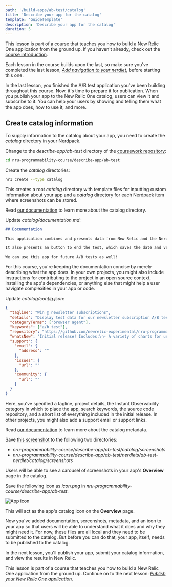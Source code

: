```yaml
---
path: '/build-apps/ab-test/catalog'
title: 'Describe your app for the catalog'
template: 'GuideTemplate'
description: 'Describe your app for the catalog'
duration: 5
---
```


<HideWhenEmbedded>

<Callout variant="course">

This lesson is part of a course that teaches you how to build a New Relic One application from the ground up. If you haven't already, check out the [course introduction](/ab-test).

Each lesson in the course builds upon the last, so make sure you've completed the last lesson, [_Add navigation to your nerdlet_](/build-apps/ab-test/navigation), before starting this one.

</Callout>

</HideWhenEmbedded>

In the last lesson, you finished the A/B test application you've been building throughout this course. Now, it's time to prepare it for publication. When you publish your app to the New Relic One catalog, users can view it and subscribe to it. You can help your users by showing and telling them what the app does, how to use it, and more.

## Create catalog information

To supply information to the catalog about your app, you need to create the _catalog_ directory in your Nerdpack.

<Steps>

<Step>

Change to the _describe-app/ab-test_ directory of the [coursework repository](https://github.com/newrelic-experimental/nru-programmability-course):

```sh
cd nru-programmability-course/describe-app/ab-test
```

</Step>

<Step>

Create the _catalog_ directories:

```sh
nr1 create --type catalog
```

This creates a root _catalog_ directory with template files for inputting custom information about your app and a _catalog_ directory for each Nerdpack item where screenshots can be stored.

<Callout variant="tip">

Read [our documentation](/build-apps/publish-deploy#add-images-and-metadata-to-your-apps) to learn more about the catalog directory.

</Callout>

</Step>

<Step>

Update _catalog/documentation.md_:

```md fileName=catalog/documentation.md
## Documentation

This application combines and presents data from New Relic and the Nerdsletter API so that we can make an informed decision on which design version results in more high-quality newsletter subscriptions.

It also presents an button to end the test, which saves the date and version descriptions in local storage.

We can use this app for future A/B tests as well!
```

For this course, you're keeping the documentation concise by merely describing what the app does. In your own projects, you might also include instructions for contributing to the project in an open source context, installing the app's dependencies, or anything else that might help a user navigate complexities in your app or code.

</Step>

<Step>

Update _catalog/config.json_:

```json fileName=catalog/config.json
{
  "tagline": "Win @ newsletter subscriptions",
  "details": "Display test data for our newsletter subscription A/B test",
  "categoryTerms": ["browser agent"],
  "keywords": ["a/b test"],
  "repository": "https://github.com/newrelic-experimental/nru-programmability-course",
  "whatsNew": "Initial release! Includes:\n- A variety of charts for understanding the test results\n- An end test button for storing some test data in a table",
  "support": {
    "email": {
      "address": ""
    },
    "issues": {
      "url": ""
    },
    "community": {
      "url": ""
    }
  }
}
```

Here, you've specified a tagline, project details, the Instant Observability category in which to place the app, search keywords, the source code repository, and a short list of everything included in the initial release. In other projects, you might also add a support email or support links.

<Callout variant="tip">

Read [our documentation](/build-apps/publish-deploy/catalog#update-your-nerdpacks-catalog-metadata) to learn more about the catalog metadata.

</Callout>

</Step>

<Step>


Save [this screenshot](https://github.com/newrelic-experimental/nru-programmability-course/raw/main/publish/ab-test/catalog/screenshots/screenshot.png) to the following two directories: 


- _nru-programmability-course/describe-app/ab-test/catalog/screenshots_ 
- _nru-programmability-course/describe-app/ab-test/nerdlets/ab-test-nerdlet/catalog/screenshots_ 

Users will be able to see a carousel of screenshots in your app's **Overview** page in the catalog.

</Step>

<Step>

Save the following icon as _icon.png_ in _nru-programmability-course/describe-app/ab-test_.

![App icon](../../../images/ab-test/icon.png)

This will act as the app's catalog icon on the **Overview** page.

</Step>

</Steps>

Now you've added documentation, screenshots, metadata, and an icon to your app so that users will be able to understand what it does and why they might need it. For now, these files are all local and they need to be submitted to the catalog. But before you can do that, your app, itself, needs to be published to the catalog.

In the next lesson, you'll publish your app, submit your catalog information, and view the results in New Relic.

<HideWhenEmbedded>

<Callout variant="course">

This lesson is part of a course that teaches you how to build a New Relic One application from the ground up. Continue on to the next lesson: [_Publish your New Relic One application_](/build-apps/ab-test/publish).

</Callout>

</HideWhenEmbedded>
